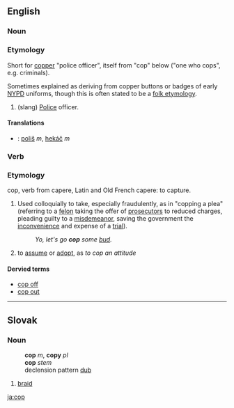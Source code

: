 ==English==
===Noun===
===Etymology===
Short for [[copper]] "police officer", itself from "cop" below ("one who cops", e.g. criminals).  

Sometimes explained as deriving from copper buttons or badges of early [[NYPD]] uniforms, though this is often stated to be a [[folk etymology]].

# (slang) [[Police]] officer.
====Translations====
*{{sk}}: [[poliš]] ''m'', [[hekáč]] ''m''

===Verb===
===Etymology===
cop, verb  from capere, Latin and Old French 
capere: to capture. 
# Used colloquially to take, especially fraudulently, as in "copping a plea" (referring to a [[felon]] taking the offer of [[prosecutor]]s to reduced charges, pleading guilty to a [[misdemeanor]], saving the government the [[inconvenience]] and expense of a [[trial]]).
#: ''Yo, let's go '''cop''' some [[bud]].''
# to [[assume]] or [[adopt]], as ''to cop an attitude''

====Dervied terms====
*[[cop off]]
*[[cop out]]

----

==Slovak==
=== Noun ===
:'''cop''' ''m'', '''copy''' ''pl''
:'''cop''' ''stem''
:declension pattern [[Slovak declension pattern dub|dub]]
#[[braid]]

[[ja:cop]]